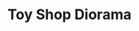 ---
title: "Toy Shop Diorama"
subtitle: ""
creator: ""
categories: ["christmas"]
featuredImage: "../src/assets/images/item/christmas/DSC02642.png"
views: ["../src/assets/images/item/christmas/DSC02642.png","../src/assets/images/item/christmas/DSC02643.png","../src/assets/images/item/christmas/DSC02644.png","../src/assets/images/item/christmas/DSC02645.png","../src/assets/images/item/christmas/DSC02656.png","../src/assets/images/item/christmas/DSC02657.png","../src/assets/images/item/christmas/DSC02658.png"]
nextItem: []
---